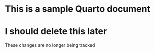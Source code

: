 # This is a sample Quarto document 

# I should delete this later

These changes are no longer being tracked
